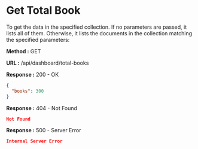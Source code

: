 
# Get Total Book

To get the data in the specified collection. If no parameters are passed, it lists all of them.
Otherwise, it lists the documents in the collection matching the specified parameters:

**Method :** <Badge variant="success">GET</Badge>

**URL :** <Badge variant="dark">/api/dashboard/total-books</Badge>

**Response :** <BadgeOutline variant="success">200 - OK</BadgeOutline>

```json
{
  "books": 300
}
```

**Response :** <BadgeOutline variant="warning">404 - Not Found</BadgeOutline>

```json
Not Found
```

**Response :** <BadgeOutline variant="danger">500 - Server Error</BadgeOutline>

```json
Internal Server Error
```
